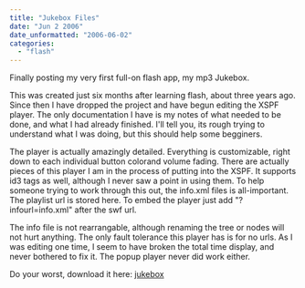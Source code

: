 ```yaml
---
title: "Jukebox Files"
date: "Jun 2 2006"
date_unformatted: "2006-06-02"
categories: 
  - "flash"
---
```


Finally posting my very first full-on flash app, my mp3 Jukebox.

This was created just six months after learning flash, about three years ago. Since then I have dropped the project and have begun editing the XSPF player. The only documentation I have is my notes of what needed to be done, and what I had already finished. I'll tell you, its rough trying to understand what I was doing, but this should help some begginers.

The player is actually amazingly detailed. Everything is customizable, right down to each individual button colorand volume fading. There are actually pieces of this player I am in the process of putting into the XSPF. It supports id3 tags as well, although I never saw a point in using them. To help someone trying to work through this out, the info.xml files is all-important. The playlist url is stored here. To embed the player just add "?infourl=info.xml" after the swf url.

The info file is not rearrangable, although renaming the tree or nodes will not hurt anything. The only fault tolerance this player has is for no urls. As I was editing one time, I seem to have broken the total time display, and never bothered to fix it. The popup player never did work either.

Do your worst, download it here: [jukebox](http://lacymorrow.com/projects/xspf "jukebox")
